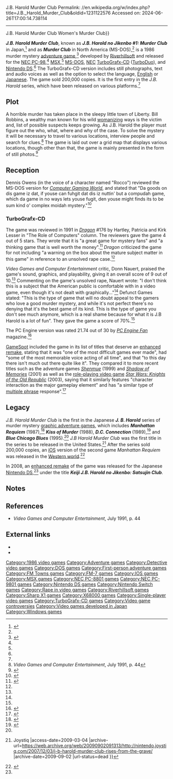 J.B. Harold Murder Club
Permalink: //en.wikipedia.org/w/index.php?title=J.B._Harold_Murder_Club&oldid=1231122576
Accessed on: 2024-06-26T17:00:14.738114



------
J.B. Harold Murder Club
{{Short description|1986 video game}}
{{Redirect|Murder Club|the James Patterson franchise|Women's Murder Club (disambiguation){{!}}Women's Murder Club}}
{{Infobox video game
| title = 
| image = J.B. Harold Murder Club Cover.jpg
| caption = TurboGrafx-CD release
| developer = [[Riverhillsoft]]<br>Althi (DS, Switch)
| publisher = Riverhillsoft (PC-98)<ref name="Moby"/> <br> [[Micro Cabin]] (MSX)<ref name="GSpot-Game"/> <br> Kyodai (MS-DOS)<ref name="Moby"/> <br> [[Hudson Soft]] (TG16CD)<ref name="Moby"/> <br> FonFun (DS)<ref name="Moby"/> <br> [[SETA Corporation]] (FC)
| released = '''NEC PC-88'''<ref name="Moby"/> {{vgrelease|JP|August 1986}} '''NEC PC-98'''<ref name="Moby"/> {{vgrelease|JP|1986}} '''FM-7'''<ref name="Moby"/> {{vgrelease|JP|1986}}  '''X1'''<ref name="Moby"/> {{vgrelease|JP|1986}} '''MSX'''<ref name="GSpot-Game"/> {{vgrelease|JP|1988}} '''X68000''' {{vgrelease|JP|1988}} '''Famicom ''' {{vgrelease|JP|June 30, 1989}} '''MS-DOS'''<ref name="Moby"/> {{vgrelease|NA|1989}} '''TurboGrafx-CD'''<ref name="Moby"/> {{vgrelease|JP|1990|NA|1991}} '''Windows'''<ref name="Moby"/> {{vgrelease|JP|1996}} '''Nintendo DS''' {{vgrelease|JP|February 21, 2008}} '''iOS'''<ref name="itunes_requiem"/> <br> February 15, 2011 <br> '''Switch'''<ref>{{cite web|url=https://www.gamer.ne.jp/news/201708020041/|title=Nintendo Switch「刑事 J.B.ハロルドの事件簿 マーダー・クラブ」が8月10日に配信決定―刑事J.B.ハロルドとなって難事件解決を目指していくADV|website=Gamer|accessdate=August 2, 2017}}</ref> {{vgrelease|JP|August 10, 2017}}
| genre = [[Adventure game|Adventure]], [[visual novel]]
| modes = [[Single-player video game|Single-player]]
| platforms = [[Nintendo Entertainment System|Famicom]], [[FM-7|Fujitsu FM-7]], [[FM Towns]], [[NEC PC-88]], [[PC-9800 Series|NEC PC-98]], [[MSX]], [[X1 (computer)|Sharp X1]], [[X68000]], [[MS-DOS]], [[TurboGrafx-CD]], [[Microsoft Windows|Windows]], [[Nintendo DS]], [[iOS]], [[Nintendo Switch]]
}}

'''''J.B. Harold Murder Club''''', known as '''''J.B. Harold no Jikenbo #1: Murder Club''''' in Japan,<ref name="GSpot-Game">{{cite web|title=JB Harold no Jikenbo #1: Murder Club|publisher=[[GameSpot]]|url=http://www.gamespot.com/msx/action/jbharoldnojikenbo1murderclub/index.html|accessdate=2011-03-24}}</ref> and as '''''Murder Club''''' in North America (MS-DOS),<ref name="CGW66"/> is a 1986 murder mystery [[adventure game]],<ref name="Moby">{{MobyGames|id=/murder-club|name=Murder Club}}</ref> developed by [[Riverhillsoft]] and released for the [[NEC PC-9801|NEC PC-98]],<ref name="Moby"/> [[MSX]],<ref name="GSpot-Game"/> [[MS-DOS]], [[NEC]] [[TurboGrafx-CD]] ([[TurboDuo]]), and [[Nintendo DS]].<ref name="Moby"/> The TurboGrafx-CD version includes still photographs, text and audio voices as well as the option to select the language, [[English language|English]] or [[Japanese language|Japanese]]. The game sold 200,000 copies. It is the first entry in the ''J.B. Harold'' series, which have been released on various platforms.<ref name="itunes_requiem"/>

== Plot ==
A horrible murder has taken place in the sleepy little town of Liberty.  Bill Robbins, a wealthy man known for his wild [[womanizing]] ways is the victim and, list of possible suspects keeps growing.  As J.B. Harold the player must figure out the who, what, where and why of the case.  To solve the mystery it will be necessary to travel to various locations, interview people and search for clues.<ref name="VGCE">''Video Games and Computer Entertainment'', July 1991, p. 44</ref> The game is laid out over a grid map that displays various locations, though other than that, the game is mainly presented in the form of still photos.<ref name="Defunct">{{cite web|title=J.B. Harold Murder Club|publisher=Defunct Games|author=John Huxley|date=May 20, 2007|url=http://www.defunctgames.com/shows.php?id=review-880|accessdate=2011-03-24|archiveurl=https://web.archive.org/web/20071031231417/http://www.defunctgames.com/shows.php?id=review-880|archivedate=2007-10-31|url-status=live}}</ref>

==Reception==
Dennis Owens (in the voice of a character named "Rocco") reviewed the MS-DOS version for ''[[Computer Gaming World]]'', and stated that "Da goods on dis game iz dat, if youse can fuhgit dat dis iz nuttin' but a compudah game, which da game in no ways lets youse fugit, den youse might finds its to be sum kind o' complex moidah mystery."<ref name="CGW66">{{cite magazine |last=Owens |first=Dennis |title=Da Goods on da New Moidah Mystery: Kyodai's "Murder Club" |magazine=Computer Gaming World |date=December 1989 |volume=1 |issue=66 |pages=46, 95}}</ref>

===TurboGrafx-CD===
The game was reviewed in 1991 in ''[[Dragon (magazine)|Dragon]]'' #176 by Hartley, Patricia and Kirk Lesser in "The Role of Computers" column. The reviewers gave the game 4 out of 5 stars. They wrote that it is "a great game for mystery fans" and "a thinking game that is well worth the money".<ref name="Dragon176">{{cite journal|title=The Role of Computers|last1=Lesser|last2=Lesser|last3=Lesser|first1=Hartley|first2=Patricia|first3=Kirk|name-list-style=amp|journal=Dragon|issue=176|date=December 1991|pages=57–62}}</ref> ''Dragon'' criticized the game for not including "a warning on the box about the mature subject matter in this game" in reference to an unsolved rape case.<ref name="Dragon176"/>

''Video Games and Computer Entertainment'' critic, Donn Nauert, praised the game's sound, graphics, and playability, giving it an overall score of 9 out of 10.<ref name="VGCE"/> Commenting on the game's unsolved rape, Nauert wrote: "I don't think this is a subject that the American public is comfortable with in a video game, even though it's not dealt with graphically..."<ref name="VGCE"/> Defunct Games stated: "This is the type of game that will no doubt appeal to the gamers who love a good murder mystery, and while it's not perfect there's no denying that it's the best game of its kind. This is the type of game you don't see much anymore, which is a real shame because for what it is J.B Harold is a lot of fun". They gave the game a score of 70%.<ref name="Defunct"/>

The PC Engine version was rated 21.74 out of 30 by ''[[PC Engine Fan]]'' magazine.<ref>{{cite journal |title=Adventure Game |journal=[[PC Engine Fan]] |issue=PC Engine All Catalog '92: PC Engine Fan Appendix |date=August 1992 |lang=ja |pages=49-57 (52-3) |url=https://archive.org/details/pc-engine-all-catalog-92-pc-engine-fan-appendix-august-1992/PC%20Engine%20All%20Catalog%20%2792%20-%20PC%20Engine%20Fan%20Appendix%20%28August%201992%29/page/52/mode/2up}}</ref>

[[GameSpot]] included the game in its list of titles that deserve an [[enhanced remake]], stating that it was "one of the most difficult games ever made", had "some of the most memorable voice acting of all time", and that "to this day there isn't much out there quite like it". They compared it to more recent titles such as the adventure games ''[[Shenmue (video game)|Shenmue]]'' (1999) and ''[[Shadow of Memories]]'' (2001) as well as the [[role-playing video game]] ''[[Star Wars: Knights of the Old Republic (video game)|Star Wars: Knights of the Old Republic]]'' (2003), saying that it similarly features "character interaction as the major gameplay element" and has "a similar type of [[Dialog tree|multiple phrase]] response".<ref>{{citation|author=Ryan Mac Donald & Tim Tracy|title=J.B. Harold Murder Club|work=Games That Should Be Remade|volume=IV|page=3|publisher=[[GameSpot]]|url=http://uk.gamespot.com/features/6086894/p-3.html|accessdate=2011-03-24|url-status=dead|archiveurl=https://web.archive.org/web/20120707202217/http://uk.gamespot.com/features/6086894/p-3.html|archivedate=2012-07-07}}</ref>

== Legacy ==
''J.B. Harold Murder Club'' is the first in the Japanese '''''J. B. Harold''''' series of murder mystery [[graphic adventure game]]s, which includes '''''Manhattan Requiem''''' (1987),<ref name="Moby-Series">{{MobyGames|id=-group/jb-harold-series|name=J.B. Harold Series}}</ref> '''''Kiss of Murder''''' (1988), '''''D.C. Connection''''' (1989),<ref name="GSpot-Series">{{cite web|title=JB Harold no Jikenbo|publisher=[[GameSpot]]|url=http://uk.gamespot.com/search.html?qs=JB+Harold+no+Jikenbo|archive-url=https://archive.today/20130124185025/http://uk.gamespot.com/search.html?qs=JB+Harold+no+Jikenbo|url-status=dead|archive-date=2013-01-24|accessdate=2011-03-24}}</ref> and '''''Blue Chicago Blues''''' (1995).<ref name="Moby-Series"/> ''J.B Harold Murder Club'' was the first title in the series to be released in the United States.<ref name="nintendo.joystiq.com">{{Cite web |url=http://nintendo.joystiq.com/2007/12/03/j-b-harold-murder-club-rises-from-the-grave/ |title=J.B. Harold Murder Club rises from the grave {{!}} Joystiq |access-date=2009-03-04 |archive-url=https://web.archive.org/web/20090902091313/http://nintendo.joystiq.com/2007/12/03/j-b-harold-murder-club-rises-from-the-grave/ |archive-date=2009-09-02 |url-status=dead }}</ref> After the series sold 200,000 copies, an [[iOS]] version of the second game ''Manhattan Requiem'' was released in the [[Western world]].<ref name="itunes_requiem">{{cite web |date=26 January 2011 |title=Manhattan Requiem |url=https://apps.apple.com/gb/app/id399354708?affId=2049622 |accessdate=6 February 2012 |publisher=[[iTunes Store]]}}</ref>

In 2008, an [[enhanced remake]] of the game was released for the Japanese [[Nintendo DS]],<ref name="nintendo.joystiq.com"/> under the title '''''Keiji J.B. Harold no Jikenbo: Satsujin Club'''''.

==Notes==
{{reflist}}

== References ==
*''Video Games and Computer Entertainment'', July 1991, p.&nbsp;44

==External links==
* {{moby game|id=/murder-club|name=''Murder Club''}}
* {{Vndb|id=5607}}

[[Category:1986 video games]]
[[Category:Adventure games]]
[[Category:Detective video games]]
[[Category:DOS games]]
[[Category:First-person adventure games]]
[[Category:FM Towns games]]
[[Category:FM-7 games]]
[[Category:IOS games]]
[[Category:MSX games]]
[[Category:NEC PC-8801 games]]
[[Category:NEC PC-9801 games]]
[[Category:Nintendo DS games]]
[[Category:Nintendo Switch games]]
[[Category:Rape in video games]]
[[Category:Riverhillsoft games]]
[[Category:Sharp X1 games]]
[[Category:X68000 games]]
[[Category:Single-player video games]]
[[Category:TurboGrafx-CD games]]
[[Category:Video game controversies]]
[[Category:Video games developed in Japan]]
[[Category:Windows games]]